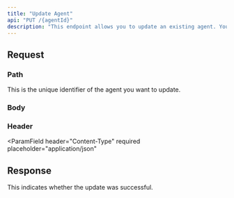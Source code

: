 ```yaml
---
title: "Update Agent"
api: "PUT /{agentId}"
description: "This endpoint allows you to update an existing agent. You need to provide the agent's unique identifier and updated configuration."
---
```


## Request

### Path

<ParamField path="agentId" type="string" required placeholder="YOUR_AGENT_ID">
  This is the unique identifier of the agent you want to update.
</ParamField>

### Body

<Snippet file="agent.body.mdx" />

### Header

<ParamField
  header="Content-Type"
  required
  placeholder="application/json"
></ParamField>

<Snippet file="authorization.header.mdx" />

## Response

<ResponseField name="status" type="string">
  This indicates whether the update was successful.
</ResponseField>
